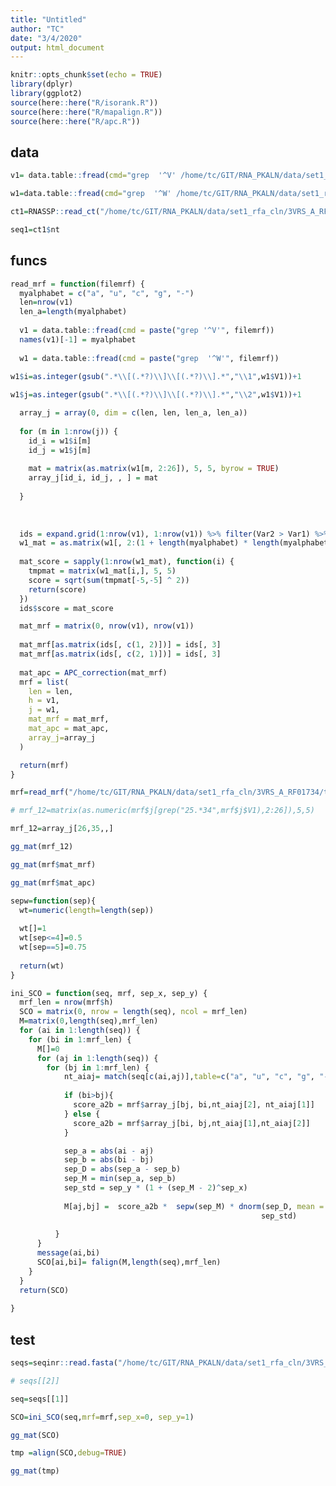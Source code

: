 ```yaml
---
title: "Untitled"
author: "TC"
date: "3/4/2020"
output: html_document
---
```


```r
knitr::opts_chunk$set(echo = TRUE)
library(dplyr)
library(ggplot2)
source(here::here("R/isorank.R"))
source(here::here("R/mapalign.R"))
source(here::here("R/apc.R"))

```

## data

```r

v1= data.table::fread(cmd="grep  '^V' /home/tc/GIT/RNA_PKALN/data/set1_rfa_cln/3VRS_A_RF01734/tmp.mrf")

w1=data.table::fread(cmd="grep  '^W' /home/tc/GIT/RNA_PKALN/data/set1_rfa_cln/3VRS_A_RF01734/tmp.mrf")
```

```r
ct1=RNASSP::read_ct("/home/tc/GIT/RNA_PKALN/data/set1_rfa_cln/3VRS_A_RF01734/3VRS_A.ct")

seq1=ct1$nt
```

## funcs

```r





read_mrf = function(filemrf) {
  myalphabet = c("a", "u", "c", "g", "-")
  len=nrow(v1)
  len_a=length(myalphabet)
  
  v1 = data.table::fread(cmd = paste("grep '^V'", filemrf))
  names(v1)[-1] = myalphabet
  
  w1 = data.table::fread(cmd = paste("grep  '^W'", filemrf))
  
w1$i=as.integer(gsub(".*\\[(.*?)\\]\\[(.*?)\\].*","\\1",w1$V1))+1

w1$j=as.integer(gsub(".*\\[(.*?)\\]\\[(.*?)\\].*","\\2",w1$V1))+1

  array_j = array(0, dim = c(len, len, len_a, len_a))
  
  for (m in 1:nrow(j)) {
    id_i = w1$i[m]
    id_j = w1$j[m]
    
    mat = matrix(as.matrix(w1[m, 2:26]), 5, 5, byrow = TRUE)
    array_j[id_i, id_j, , ] = mat
    
  }
  
  
  
  ids = expand.grid(1:nrow(v1), 1:nrow(v1)) %>% filter(Var2 > Var1) %>% arrange(Var1)
  w1_mat = as.matrix(w1[, 2:(1 + length(myalphabet) * length(myalphabet))])
  
  mat_score = sapply(1:nrow(w1_mat), function(i) {
    tmpmat = matrix(w1_mat[i,], 5, 5)
    score = sqrt(sum(tmpmat[-5,-5] ^ 2))
    return(score)
  })
  ids$score = mat_score

  mat_mrf = matrix(0, nrow(v1), nrow(v1))
  
  mat_mrf[as.matrix(ids[, c(1, 2)])] = ids[, 3]
  mat_mrf[as.matrix(ids[, c(2, 1)])] = ids[, 3]
  
  mat_apc = APC_correction(mat_mrf)
  mrf = list(
    len = len,
    h = v1,
    j = w1,
    mat_mrf = mat_mrf,
    mat_apc = mat_apc,
    array_j=array_j
  )

  return(mrf)
}
```



```r
mrf=read_mrf("/home/tc/GIT/RNA_PKALN/data/set1_rfa_cln/3VRS_A_RF01734/tmp.mrf")
```





```r
# mrf_12=matrix(as.numeric(mrf$j[grep("25.*34",mrf$j$V1),2:26]),5,5)

mrf_12=array_j[26,35,,]

gg_mat(mrf_12)

```


```r
gg_mat(mrf$mat_mrf)

gg_mat(mrf$mat_apc)
```



```r

sepw=function(sep){
  wt=numeric(length=length(sep))
  
  wt[]=1
  wt[sep<=4]=0.5
  wt[sep==5]=0.75
  
  return(wt)
}

ini_SCO = function(seq, mrf, sep_x, sep_y) {
  mrf_len = nrow(mrf$h)
  SCO = matrix(0, nrow = length(seq), ncol = mrf_len)
  M=matrix(0,length(seq),mrf_len)
  for (ai in 1:length(seq)) {
    for (bi in 1:mrf_len) {
      M[]=0
      for (aj in 1:length(seq)) {
        for (bj in 1:mrf_len) {
            nt_aiaj= match(seq[c(ai,aj)],table=c("a", "u", "c", "g", "-"))
            
            if (bi>bj){
              score_a2b = mrf$array_j[bj, bi,nt_aiaj[2], nt_aiaj[1]]
            } else {
              score_a2b = mrf$array_j[bi, bj,nt_aiaj[1],nt_aiaj[2]]
            }

            sep_a = abs(ai - aj)
            sep_b = abs(bi - bj)
            sep_D = abs(sep_a - sep_b)
            sep_M = min(sep_a, sep_b)
            sep_std = sep_y * (1 + (sep_M - 2)^sep_x)
            
            M[aj,bj] =  score_a2b *  sepw(sep_M) * dnorm(sep_D, mean = 0, sd =
                                                        sep_std)
    
          }
      }
      message(ai,bi)
      SCO[ai,bi]= falign(M,length(seq),mrf_len)
    }
  }
  return(SCO)
  
}
```







## test

```r
seqs=seqinr::read.fasta("/home/tc/GIT/RNA_PKALN/data/set1_rfa_cln/3VRS_A_RF01734/tmp.ungapped.msa")

# seqs[[2]]

seq=seqs[[1]]
```



```r
SCO=ini_SCO(seq,mrf=mrf,sep_x=0, sep_y=1)
```

```r
gg_mat(SCO)
```

```r
tmp =align(SCO,debug=TRUE)
```

```r
gg_mat(tmp)
```




